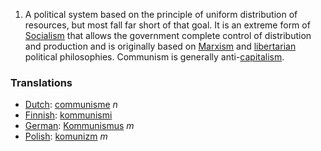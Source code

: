 #A political system based on the principle of uniform distribution of resources, but most fall far short of that goal.  It is an extreme form of [[Socialism]] that allows the government complete control of distribution and production and is originally based on [[Marxism]] and [[libertarian]] political philosophies.  Communism is generally anti-[[capitalism]].


===Translations===
*[[Dutch]]: [[communisme]] ''n''
*[[Finnish]]: [[kommunismi]]
*[[German]]: [[Kommunismus]] ''m''
*[[Polish]]: [[komunizm]] ''m''